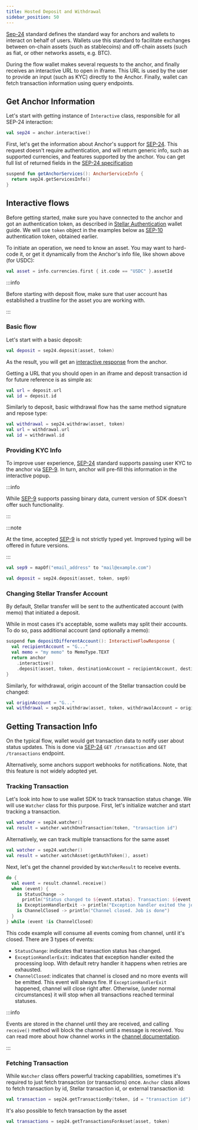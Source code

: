 ```yaml
---
title: Hosted Deposit and Withdrawal
sidebar_position: 50
---
```



[Sep-24] standard defines the standard way for anchors and wallets to interact on behalf of users. Wallets use this standard to facilitate exchanges between on-chain assets (such as stablecoins) and off-chain assets (such as fiat, or other networks assets, e.g. BTC).

During the flow wallet makes several requests to the anchor, and finally receives an interactive URL to open in iframe. This URL is used by the user to provide an input (such as KYC) directly to the Anchor. Finally, wallet can fetch transaction information using query endpoints.

## Get Anchor Information

Let's start with getting instance of `Interactive` class, responsible for all SEP-24 interaction:

<CodeExample>

```kotlin
val sep24 = anchor.interactive()
```

</CodeExample>

First, let's get the information about Anchor's support for [SEP-24]. This request doesn't require authentication, and will return generic info, such as supported currencies, and features supported by the anchor. You can get full list of returned fields in the [SEP-24 specification](https://github.com/stellar/stellar-protocol/blob/master/ecosystem/sep-0024.md#info)

<CodeExample>

```kt
suspend fun getAnchorServices(): AnchorServiceInfo {
  return sep24.getServicesInfo()
}
```

</CodeExample>

## Interactive flows

Before getting started, make sure you have connected to the anchor and got an authentication token, as described in [Stellar Authentication] wallet guide. We will use `token` object in the examples below as [SEP-10] authentication token, obtained earlier.

To initiate an operation, we need to know an asset. You may want to hard-code it, or get it dynamically from the Anchor's info file, like shown above (for USDC):

<CodeExample>

```kt
val asset = info.currencies.first { it.code == "USDC" }.assetId
```

</CodeExample>

:::info

[//]: # "TODO: link to establish trustline guide"

Before starting with deposit flow, make sure that user account has established a trustline for the asset you are working with.

:::

### Basic flow

Let's start with a basic deposit:

<CodeExample>

```kt
val deposit = sep24.deposit(asset, token)
```

</CodeExample>

As the result, you will get an [interactive response](https://github.com/stellar/stellar-protocol/blob/master/ecosystem/sep-0024.md#deposit-and-withdraw-shared-responses) from the anchor.

Getting a URL that you should open in an iframe and deposit transaction id for future reference is as simple as:

<CodeExample>

```kt
val url = deposit.url
val id = deposit.id
```

</CodeExample>

Similarly to deposit, basic withdrawal flow has the same method signature and repose type:

<CodeExample>

```kt
val withdrawal = sep24.withdraw(asset, token)
val url = withdrawal.url
val id = withdrawal.id
```

</CodeExample>

### Providing KYC Info

To improve user experience, [SEP-24] standard supports passing user KYC to the anchor via [SEP-9]. In turn, anchor will pre-fill this information in the interactive popup.

:::info

While [SEP-9] supports passing binary data, current version of SDK doesn't offer such functionality.

:::

:::note

At the time, accepted [SEP-9] is not strictly typed yet. Improved typing will be offered in future versions.

:::

<CodeExample>

```kt
val sep9 = mapOf("email_address" to "mail@example.com")

val deposit = sep24.deposit(asset, token, sep9)
```

</CodeExample>

### Changing Stellar Transfer Account

By default, Stellar transfer will be sent to the authenticated account (with memo) that initiated a deposit.

While in most cases it's acceptable, some wallets may split their accounts. To do so, pass additional account (and optionally a memo):

<CodeExample>

```kt
suspend fun depositDifferentAccount(): InteractiveFlowResponse {
  val recipientAccount = "G..."
  val memo = "my memo" to MemoType.TEXT
  return anchor
    .interactive()
    .deposit(asset, token, destinationAccount = recipientAccount, destinationMemo = memo)
}
```

</CodeExample>

Similarly, for withdrawal, origin account of the Stellar transaction could be changed:

<CodeExample>

```kt
val originAccount = "G..."
val withdrawal = sep24.withdraw(asset, token, withdrawalAccount = originAccount)
```

</CodeExample>

## Getting Transaction Info

On the typical flow, wallet would get transaction data to notify user about status updates. This is done via [SEP-24] `GET /transaction` and `GET /transactions` endpoint.

Alternatively, some anchors support webhooks for notifications. Note, that this feature is not widely adopted yet.

### Tracking Transaction

Let's look into how to use wallet SDK to track transaction status change. We will use `Watcher` class for this purpose. First, let's initialize watcher and start tracking a transaction.

<CodeExample>

```kt
val watcher = sep24.watcher()
val result = watcher.watchOneTransaction(token, "transaction id")
```

</CodeExample>

Alternatively, we can track multiple transactions for the same asset

<CodeExample>

```kt
val watcher = sep24.watcher()
val result = watcher.watchAsset(getAuthToken(), asset)
```

</CodeExample>

Next, let's get the channel provided by `WatcherResult` to receive events.

<CodeExample>

```kt
do {
  val event = result.channel.receive()
  when (event) {
    is StatusChange ->
      println("Status changed to ${event.status}. Transaction: ${event.transaction}")
    is ExceptionHandlerExit -> println("Exception handler exited the job")
    is ChannelClosed -> println("Channel closed. Job is done")
  }
} while (event !is ChannelClosed)
```

</CodeExample>

This code example will consume all events coming from channel, until it's closed. There are 3 types of events:

- `StatusChange`: indicates that transaction status has changed.
- `ExceptionHandlerExit`: indicates that exception handler exited the processing loop. With default retry handler it happens when retries are exhausted.
- `ChannelClosed`: indicates that channel is closed and no more events will be emitted. This event will always fire. If `ExceptionHandlerExit` happened, channel will close right after. Otherwise, (under normal circumstances) it will stop when all transactions reached terminal statuses.

:::info

Events are stored in the channel until they are received, and calling `receive()` method will block the channel until a message is received. You can read more about how channel works in the [channel documentation](https://kotlinlang.org/docs/coroutines-and-channels.html#channels).

:::

### Fetching Transaction

While `Watcher` class offers powerful tracking capabilities, sometimes it's required to just fetch transaction (or transactions) once. `Anchor` class allows to fetch transaction by id, Stellar transaction id, or external transaction id:

<CodeExample>

```kt
val transaction = sep24.getTransactionBy(token, id = "transaction id")
```

</CodeExample>

It's also possible to fetch transaction by the asset

<CodeExample>

```kt
val transactions = sep24.getTransactionsForAsset(asset, token)
```

</CodeExample>

[sep-9]: https://github.com/stellar/stellar-protocol/blob/master/ecosystem/sep-000p.md
[sep-10]: https://github.com/stellar/stellar-protocol/blob/master/ecosystem/sep-0010.md
[sep-24]: https://github.com/stellar/stellar-protocol/blob/master/ecosystem/sep-0024.md
[stellar authentication]: ./sep10.mdx
